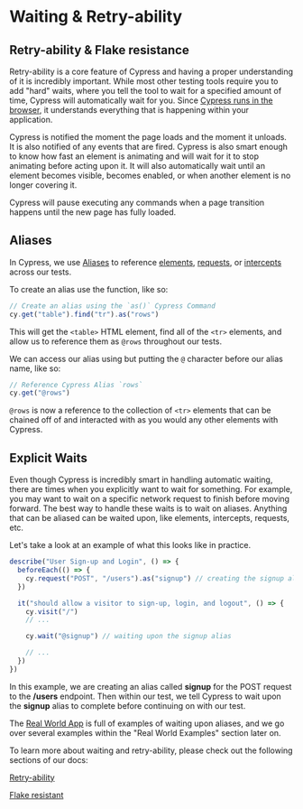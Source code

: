 # Waiting & Retry-ability

## Retry-ability & Flake resistance

Retry-ability is a core feature of Cypress and having a proper understanding of it is incredibly important. While most other testing tools require you to add "hard" waits, where you tell the tool to wait for a specified amount of time, Cypress will automatically wait for you. Since [Cypress runs in the browser](/cypress-fundamentals/cypress-runs-in-the-browser), it understands everything that is happening within your application.

Cypress is notified the moment the page loads and the moment it unloads. It is also notified of any events that are fired. Cypress is also smart enough to know how fast an element is animating and will wait for it to stop animating before acting upon it. It will also automatically wait until an element becomes visible, becomes enabled, or when another element is no longer covering it.

Cypress will pause executing any commands when a page transition happens until the new page has fully loaded.

## Aliases

In Cypress, we use [Aliases](https://docs.cypress.io/guides/core-concepts/variables-and-aliases#Aliases) to reference [elements](https://docs.cypress.io/guides/core-concepts/variables-and-aliases#Elements), [requests](https://docs.cypress.io/guides/core-concepts/variables-and-aliases#Requests), or [intercepts](https://docs.cypress.io/guides/core-concepts/variables-and-aliases#Intercepts) across our tests.

To create an alias use the <apiLink apiName="as" displayName=".as()" /> function, like so:

```js
// Create an alias using the `as()` Cypress Command
cy.get("table").find("tr").as("rows")
```

This will get the `<table>` HTML element, find all of the `<tr>` elements, and allow us to reference them as `@rows` throughout our tests.

We can access our alias using <apiLink apiName="get" displayName="cy.get()" /> but putting the `@` character before our alias name, like so:

```js
// Reference Cypress Alias `rows`
cy.get("@rows")
```

`@rows` is now a reference to the collection of `<tr>` elements that can be chained off of and interacted with as you would any other elements with Cypress.

## Explicit Waits

Even though Cypress is incredibly smart in handling automatic waiting, there are times when you explicitly want to wait for something. For example, you may want to wait on a specific network request to finish before moving forward. The best way to handle these waits is to wait on aliases. Anything that can be aliased can be waited upon, like elements, intercepts, requests, etc.

Let's take a look at an example of what this looks like in practice.

```js
describe("User Sign-up and Login", () => {
  beforeEach(() => {
    cy.request("POST", "/users").as("signup") // creating the signup alias
  })

  it("should allow a visitor to sign-up, login, and logout", () => {
    cy.visit("/")
    // ...

    cy.wait("@signup") // waiting upon the signup alias

    // ...
  })
})
```

In this example, we are creating an alias called **signup** for the POST request to the **/users** endpoint. Then within our test, we tell Cypress to wait upon the **signup** alias to complete before continuing on with our test.

The [Real World App](https://github.com/cypress-io/cypress-realworld-app) is full of examples of waiting upon aliases, and we go over several examples within the "Real World Examples" section later on.

To learn more about waiting and retry-ability, please check out the following sections of our docs:

[Retry-ability](https://docs.cypress.io/guides/core-concepts/retry-ability)

[Flake resistant](https://docs.cypress.io/guides/overview/key-differences#Flake-resistant)
